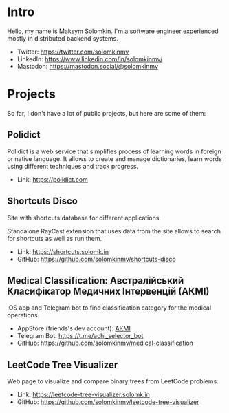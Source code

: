 # Intro

Hello, my name is Maksym Solomkin. I'm a software engineer experienced mostly in distributed backend systems.

* Twitter: https://twitter.com/solomkinmv
* LinkedIn: https://www.linkedin.com/in/solomkinmv/
* Mastodon: https://mastodon.social/@solomkinmv

# Projects

So far, I don't have a lot of public projects, but here are some of them:

## Polidict

Polidict is a web service that simplifies process of learning words in foreign or native language.
It allows to create and manage dictionaries, learn words using different techniques and track progress.

* Link: https://polidict.com

## Shortcuts Disco

Site with shortcuts database for different applications.

Standalone RayCast extension that uses data from the site allows to search for shortcuts as well as run them.

* Link: https://shortcuts.solomk.in
* GitHub: https://github.com/solomkinmv/shortcuts-disco

## Medical Classification: Австралійський Класифікатор Медичних Інтервенцій (АКМІ)

iOS app and Telegram bot to find classification category for the medical operations.

* AppStore (friends's dev account): [АКМІ](https://apps.apple.com/ua/app/%D0%B0%D0%BA%D0%BC%D1%96/id6450682699)
* Telegram Bot: https://t.me/achi_selector_bot
* GitHub: https://github.com/solomkinmv/medical-classification

## LeetCode Tree Visualizer

Web page to visualize and compare binary trees from LeetCode problems.

* Link: https://leetcode-tree-visualizer.solomk.in
* GitHub: https://github.com/solomkinmv/leetcode-tree-visualizer
